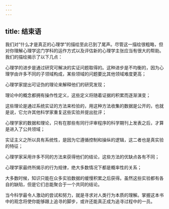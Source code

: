 ```yaml
---
---
---
```

title: 结束语
---




我们对“什么才是真正的心理学”的描绘至此已到了尾声。尽管这一描绘很粗略，但对你理解心理学这门学科的运作方式以及评估新的心理学主张应当有很大的帮助。我们的描绘揭示了以下几点：

心理学的进步是通过研究可解决的实证问题取得的。这种进步是不均衡的，因为心理学由许多不同的子领域构成，某些领域的问题要比其他领域难度更高；

心理学家提出可证伪的理论来解释他们的研究发现；

理论中的概念都拥有操作性定义，这些定义将随着证据的积累而逐渐演变；

这些理论是通过系统实证的方法来检验的，用这种方法收集的数据是公开的，也就是说，它允许其他科学家重复这些实验并提出批评；

心理学家的数据和理论，只有在那些有同行评审程序的科学期刊上发表之后，才算是进入了公共领域；

实证主义之所以具有系统性，是因为它遵循控制和操纵的逻辑，这二者也是真实验的特征；

心理学家采用许多不同的方法来获得他们的结论，这些方法的优缺点各有不同；

心理学家最终所揭示的行为规律，绝大多数情况下都是概率性的关系；

大多数时候，知识只能在众多实验数据的缓慢积累之后获得。虽然这些实验都有各自的缺陷，但是它们总能聚合于一个共同的结论。



当今科学最令人激动的尝试和努力，就是寻求对人类行为本质的理解。掌握这本书中的观念将使你能够跟上追寻的脚步，或许还能真正成为追寻过程中的一员。